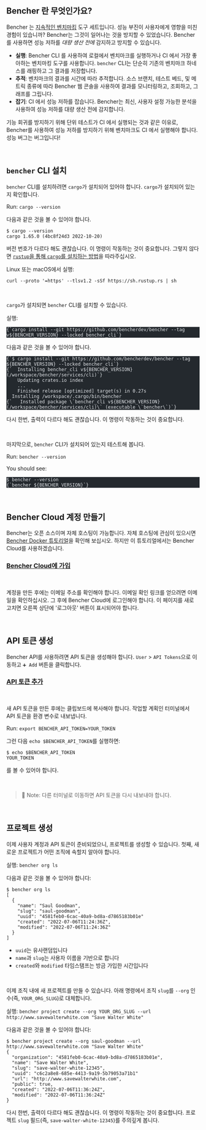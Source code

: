
## Bencher 란 무엇인가요?

Bencher 는 [지속적인 벤치마킹](/docs/ko/explanation/continuous-benchmarking) 도구 세트입니다.
성능 부진이 사용자에게 영향을 미친 경험이 있습니까?
Bencher는 그것이 일어나는 것을 방지할 수 있었습니다.
Bencher를 사용하면 성능 저하를 _대량 생산 전에_ 감지하고 방지할 수 있습니다.

- **실행**: Bencher CLI 를 사용하여 로컬에서 벤치마크를 실행하거나 CI 에서 가장 좋아하는 벤치마킹 도구를 사용합니다. `bencher` CLI는 단순히 기존의 벤치마크 하네스를 래핑하고 그 결과를 저장합니다.
- **추적**: 벤치마크의 결과를 시간에 따라 추적합니다. 소스 브랜치, 테스트 베드, 및 메트릭 종류에 따라 Bencher 웹 콘솔을 사용하여 결과를 모니터링하고, 조회하고, 그래프를 그립니다.
- **잡기**: CI 에서 성능 저하를 잡습니다. Bencher는 최신, 사용자 설정 가능한 분석을 사용하여 성능 저하를 대량 생산 전에 감지합니다.

기능 회귀를 방지하기 위해 단위 테스트가 CI 에서 실행되는 것과 같은 이유로, Bencher를 사용하여 성능 저하를 방지하기 위해 벤치마크도 CI 에서 실행해야 합니다. 성능 버그는 버그입니다!

<br />

## `bencher` CLI 설치

`bencher` CLI를 설치하려면 `cargo`가 설치되어 있어야 합니다. `cargo`가 설치되어 있는지 확인합니다.

Run: `cargo --version`

다음과 같은 것을 볼 수 있어야 합니다.

```
$ cargo --version
cargo 1.65.0 (4bc8f24d3 2022-10-20)
```

버전 번호가 다르다 해도 괜찮습니다. 이 명령이 작동하는 것이 중요합니다.
그렇지 않다면 [`rustup`을 통해 `cargo`를 설치하는 방법](https://rustup.rs/)을 따라주십시오.

Linux 또는 macOS에서 실행:

```
curl --proto '=https' --tlsv1.2 -sSf https://sh.rustup.rs | sh
```

<br />

`cargo`가 설치되면 `bencher` CLI를 설치할 수 있습니다.

실행:
<pre class="astro-code github-dark" style="background-color: rgb(36, 41, 46); overflow-x: auto;" tabindex="0" data-darkreader-inline-bgcolor=""><code><span class="line"><span style="color: rgb(225, 228, 232);" data-darkreader-inline-color="">{`cargo install --git https://github.com/bencherdev/bencher --tag v${BENCHER_VERSION} --locked bencher_cli`}</span></span></code></pre>

다음과 같은 것을 볼 수 있어야 합니다.

<pre class="astro-code github-dark" style="background-color: rgb(36, 41, 46); overflow-x: auto;" tabindex="0" data-darkreader-inline-bgcolor=""><code><span class="line"><span style="color: rgb(225, 228, 232);" data-darkreader-inline-color="">{`$ cargo install --git https://github.com/bencherdev/bencher --tag ${BENCHER_VERSION} --locked bencher_cli`}</span></span>
<span class="line"><span style="color: rgb(225, 228, 232);" data-darkreader-inline-color="">{`  Installing bencher_cli v${BENCHER_VERSION} (/workspace/bencher/services/cli)`}</span></span>
<span class="line"><span style="color: rgb(225, 228, 232);" data-darkreader-inline-color="">    Updating crates.io index</span></span>
<span class="line"><span style="color: rgb(225, 228, 232);" data-darkreader-inline-color="">    ...</span></span>
<span class="line"><span style="color: rgb(225, 228, 232);" data-darkreader-inline-color="">    Finished release [optimized] target(s) in 0.27s</span></span>
<span class="line"><span style="color: rgb(225, 228, 232);" data-darkreader-inline-color="">  Installing /workspace/.cargo/bin/bencher</span></span>
<span class="line"><span style="color: rgb(225, 228, 232);" data-darkreader-inline-color="">{`   Installed package \`bencher_cli v${BENCHER_VERSION} (/workspace/bencher/services/cli)\` (executable \`bencher\`)`}</span></span></code></pre>

다시 한번, 출력이 다르다 해도 괜찮습니다. 이 명령이 작동하는 것이 중요합니다.

<br />

마지막으로, `bencher` CLI가 설치되어 있는지 테스트해 봅니다.

Run: `bencher --version`

You should see:

<pre class="astro-code github-dark" style="background-color: rgb(36, 41, 46); overflow-x: auto;" tabindex="0" data-darkreader-inline-bgcolor=""><code><span class="line"><span style="color: rgb(225, 228, 232);" data-darkreader-inline-color="">$ bencher --version</span></span>
<span class="line"><span style="color: rgb(225, 228, 232);" data-darkreader-inline-color="">{`bencher ${BENCHER_VERSION}`}</span></span></code></pre>

<br />

## Bencher Cloud 계정 만들기

Bencher는 오픈 소스이며 자체 호스팅이 가능합니다.
자체 호스팅에 관심이 있으시면 [Bencher Docker 튜토리얼](/docs/ko/tutorial/docker)을 확인해 보십시오.
하지만 이 튜토리얼에서는 Bencher Cloud를 사용하겠습니다.

### <a href="/auth/signup" target="_blank">Bencher Cloud에 가입</a>
<br />

계정을 만든 후에는 이메일 주소를 확인해야 합니다.
이메일 확인 링크를 얻으려면 이메일을 확인하십시오.
그 후에 Bencher Cloud에 로그인해야 합니다.
이 페이지를 새로 고치면 오른쪽 상단에 '로그아웃' 버튼이 표시되어야 합니다.

<br />

## API 토큰 생성

Bencher API를 사용하려면 API 토큰을 생성해야 합니다.
`User` > `API Tokens`으로 이동하고 `➕ Add` 버튼을 클릭합니다.

### <a href="/auth/signup" target="_blank">API 토큰 추가</a>
<br />

새 API 토큰을 만든 후에는 클립보드에 복사해야 합니다.
작업할 계획인 터미널에서 API 토큰을 환경 변수로 내보냅니다.

Run: `export BENCHER_API_TOKEN=YOUR_TOKEN`

그런 다음 `echo $BENCHER_API_TOKEN`를 실행하면:

```
$ echo $BENCHER_API_TOKEN
YOUR_TOKEN
```

를 볼 수 있어야 합니다.

<br />

> 🐰 Note: 다른 터미널로 이동하면 API 토큰을 다시 내보내야 합니다.

<br />

## 프로젝트 생성

이제 사용자 계정과 API 토큰이 준비되었으니, 프로젝트를 생성할 수 있습니다.
첫째, 새로운 프로젝트가 어떤 조직에 속할지 알아야 합니다.

실행: `bencher org ls`

다음과 같은 것을 볼 수 있어야 합니다:

```
$ bencher org ls
[
  {
    "name": "Saul Goodman",
    "slug": "saul-goodman",
    "uuid": "4581feb0-6cac-40a9-bd8a-d7865183b01e"
    "created": "2022-07-06T11:24:36Z",
    "modified": "2022-07-06T11:24:36Z"
  }
]
```

- `uuid`는 유사랜덤입니다
- `name`과 `slug`는 사용자 이름을 기반으로 합니다
- `created`와 `modified` 타임스탬프는 방금 가입한 시간입니다

<br />

이제 조직 내에 새 프로젝트를 만들 수 있습니다.
아래 명령에서 조직 `slug`를 `--org` 인수(즉, `YOUR_ORG_SLUG`)로 대체합니다.

실행: `bencher project create --org YOUR_ORG_SLUG --url http://www.savewalterwhite.com "Save Walter White"`

다음과 같은 것을 볼 수 있어야 합니다:

```
$ bencher project create --org saul-goodman --url http://www.savewalterwhite.com "Save Walter White"
{
  "organization": "4581feb0-6cac-40a9-bd8a-d7865183b01e",
  "name": "Save Walter White",
  "slug": "save-walter-white-12345",
  "uuid": "c6c2a8e8-685e-4413-9a19-5b79053a71b1"
  "url": "http://www.savewalterwhite.com",
  "public": true,
  "created": "2022-07-06T11:36:24Z",
  "modified": "2022-07-06T11:36:24Z"
}
```

다시 한번, 출력이 다르다 해도 괜찮습니다. 이 명령이 작동하는 것이 중요합니다.
프로젝트 `slug` 필드(즉, `save-walter-white-12345`)를 주의깊게 봅니다.

<br />

